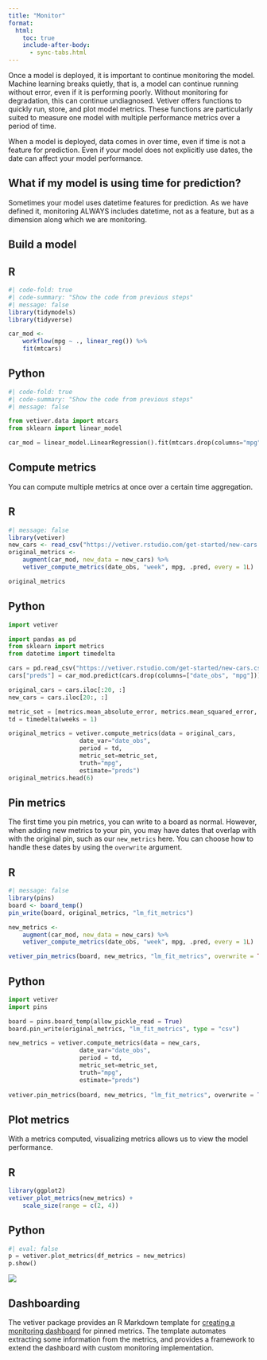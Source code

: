 ```yaml
---
title: "Monitor"
format:
  html:
    toc: true
    include-after-body:
      - sync-tabs.html
---
```


Once a model is deployed, it is important to continue monitoring the model. Machine learning breaks quietly, that is, a model can continue running without error, even if it is performing poorly. Without monitoring for degradation, this can continue undiagnosed. Vetiver offers functions to quickly run, store, and plot model metrics. These functions are particularly suited to measure one model with multiple performance metrics over a period of time.

When a model is deployed, data comes in over time, even if time is not a feature for prediction. Even if your model does not explicitly use dates, the date can affect your model performance.

::: callout-tip
## What if my model is using time for prediction?

Sometimes your model uses datetime features for prediction. As we have defined it, monitoring ALWAYS includes datetime, not as a feature, but as a dimension along which we are monitoring.

:::

## Build a model

::: panel-tabset
## R

```r
#| code-fold: true
#| code-summary: "Show the code from previous steps"
#| message: false
library(tidymodels)
library(tidyverse)

car_mod <-
    workflow(mpg ~ ., linear_reg()) %>%
    fit(mtcars)
```

## Python

```python
#| code-fold: true
#| code-summary: "Show the code from previous steps"
#| message: false

from vetiver.data import mtcars
from sklearn import linear_model

car_mod = linear_model.LinearRegression().fit(mtcars.drop(columns="mpg"), mtcars["mpg"])
```
:::


## Compute metrics

You can compute multiple metrics at once over a certain time aggregation.

::: panel-tabset
## R

```r
#| message: false
library(vetiver)
new_cars <- read_csv("https://vetiver.rstudio.com/get-started/new-cars.csv")
original_metrics <-
    augment(car_mod, new_data = new_cars) %>%
    vetiver_compute_metrics(date_obs, "week", mpg, .pred, every = 1L)

original_metrics
```


## Python

```python
import vetiver

import pandas as pd
from sklearn import metrics
from datetime import timedelta

cars = pd.read_csv("https://vetiver.rstudio.com/get-started/new-cars.csv")
cars["preds"] = car_mod.predict(cars.drop(columns=["date_obs", "mpg"]))

original_cars = cars.iloc[:20, :]
new_cars = cars.iloc[20:, :]

metric_set = [metrics.mean_absolute_error, metrics.mean_squared_error, metrics.r2_score]
td = timedelta(weeks = 1)

original_metrics = vetiver.compute_metrics(data = original_cars, 
                    date_var="date_obs", 
                    period = td, 
                    metric_set=metric_set, 
                    truth="mpg", 
                    estimate="preds")
original_metrics.head(6)
```


:::

## Pin metrics

The first time you pin metrics, you can write to a board as normal. However, when adding new metrics to your pin, you may have dates that overlap with with the original pin, such as our `new_metrics` here. You can choose how to handle these dates by using the `overwrite` argument.

::: panel-tabset
## R

```r
#| message: false
library(pins)
board <- board_temp()
pin_write(board, original_metrics, "lm_fit_metrics")

new_metrics <-
    augment(car_mod, new_data = new_cars) %>%
    vetiver_compute_metrics(date_obs, "week", mpg, .pred, every = 1L)

vetiver_pin_metrics(board, new_metrics, "lm_fit_metrics", overwrite = TRUE)
```



## Python

```python
import vetiver
import pins

board = pins.board_temp(allow_pickle_read = True)
board.pin_write(original_metrics, "lm_fit_metrics", type = "csv")

new_metrics = vetiver.compute_metrics(data = new_cars, 
                    date_var="date_obs", 
                    period = td, 
                    metric_set=metric_set, 
                    truth="mpg", 
                    estimate="preds")
                    
vetiver.pin_metrics(board, new_metrics, "lm_fit_metrics", overwrite = True)

```

:::


## Plot metrics

With a metrics computed, visualizing metrics allows us to view the model performance.

::: panel-tabset
## R

```r
library(ggplot2)
vetiver_plot_metrics(new_metrics) +
    scale_size(range = c(2, 4))
```


## Python


```python
#| eval: false
p = vetiver.plot_metrics(df_metrics = new_metrics)
p.show()
```
![](../images/pythonmonitor.png)

:::

## Dashboarding

The vetiver package provides an R Markdown template for [creating a monitoring dashboard](https://rstudio.github.io/vetiver-r/reference/vetiver_dashboard.html) for pinned metrics. The template automates extracting some information from the metrics, and provides a framework to extend the dashboard with custom monitoring implementation.

